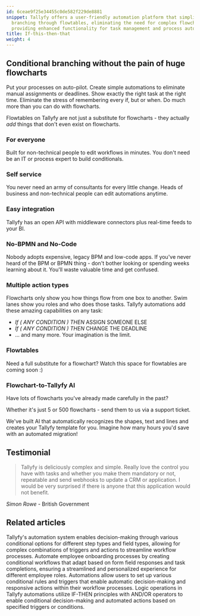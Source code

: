 ```yaml
---
id: 6ceae9f25e34455c0de582f229de8881
snippet: Tallyfy offers a user-friendly automation platform that simplifies conditional
  branching through flowtables, eliminating the need for complex flowcharts while
  providing enhanced functionality for task management and process automation.
title: If-this-then-that
weight: 4
---
```


## Conditional branching without the pain of huge flowcharts

Put your processes on auto-pilot. Create simple automations to eliminate manual assignments or deadlines. Show exactly the right task at the right time. Eliminate the stress of remembering every if, but or when. Do much more than you can do with flowcharts.

Flowtables on Tallyfy are not just a substitute for flowcharts - they actually _add_ things that don't even exist on flowcharts.

<lite-vimeo videoid="905736451"></lite-vimeo>

### For everyone

Built for non-technical people to edit workflows in minutes. You don't need be an IT or process expert to build conditionals.

### Self service

You never need an army of consultants for every little change. Heads of business and non-technical people can edit automations anytime.

### Easy integration

Tallyfy has an open API with middleware connectors plus real-time feeds to your BI.

### No-BPMN and No-Code

Nobody adopts expensive, legacy BPM and low-code apps. If you've never heard of the BPM or BPMN thing - don't bother looking or spending weeks learning about it. You'll waste valuable time and get confused.

### Multiple action types

Flowcharts only show you how things flow from one box to another. Swim lanes show you roles and who does those tasks. Tallyfy automations add these amazing capabilities on any task:

* _If ( ANY CONDITION ) THEN_ ASSIGN SOMEONE ELSE
* _If ( ANY CONDITION ) THEN_ CHANGE THE DEADLINE
* ... and many more. Your imagination is the limit.

### Flowtables

Need a full substitute for a flowchart? Watch this space for flowtables are coming soon :)

### Flowchart-to-Tallyfy AI

Have lots of flowcharts you've already made carefully in the past?

Whether it's just 5 or 500 flowcharts - send them to us via a support ticket.

We've built AI that automatically recognizes the shapes, text and lines and creates your Tallyfy template for you. Imagine how many hours you'd save with an automated migration!

## Testimonial

> Tallyfy is deliciously complex and simple. Really love the control you have with tasks and whether you make them mandatory or not, repeatable and send webhooks to update a CRM or application. I would be very surprised if there is anyone that this application would not benefit.

_Simon Rowe_ - British Government


## Related articles
<CardGrid>
<LinkTitleCard header="<b>Conditionals > Conditionals (IF) explained</b>" href="/products/pro/documenting/templates/automations/conditionals/conditionals-explained/" > Tallyfy's automation system enables decision-making through various conditional options for different step types and field types, allowing for complex combinations of triggers and actions to streamline workflow processes. </LinkTitleCard>
<LinkTitleCard header="<b>Tutorials > Create an automation</b>" href="/products/pro/tutorials/how-can-tallyfy-automate-and-streamline-my-processes/" > Automate employee onboarding processes by creating conditional workflows that adapt based on form field responses and task completions, ensuring a streamlined and personalized experience for different employee roles. </LinkTitleCard>
<LinkTitleCard header="<b>Automations > Conditionals</b>" href="/products/pro/documenting/templates/automations/conditionals/" > Automations allow users to set up various conditional rules and triggers that enable automatic decision-making and responsive actions within their workflow processes. </LinkTitleCard>
<LinkTitleCard header="<b>Automations > Logic operations Explained</b>" href="/products/pro/documenting/templates/automations/logic-explained/" > Logic operations in Tallyfy automations utilize IF-THEN principles with AND/OR operators to enable conditional decision-making and automated actions based on specified triggers or conditions. </LinkTitleCard>
</CardGrid>
